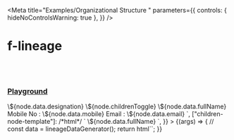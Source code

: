 
<Meta
  title="Examples/Organizational Structure "
  parameters={{
    controls: { hideNoControlsWarning: true },
  }}
/>

# f-lineage

<br />
<br />

### [Playground](/story/components-f-lineage--playground)

<Canvas>
  <Story
    name="Playground"
    argTypes={{
      direction: {
        control: "select",
        options: ["horizontal", "vertical"],
      },
      data: {
        control: "object",
      },
      padding: {
        control: "number",
      },
      gap: {
        control: "number",
      },
      ["node-size"]: {
        control: "object",
      },
      ["children-node-size"]: {
        control: "object",
      },
      ["max-children"]: {
        control: "number",
      },
    }}
    args={{
      direction: "horizontal",
      nodes: {
        root: {
          data: {
            fullName: "Carey McLaughlin",
            designation: "Vice President",
            mobile: "+1 123 456 000",
            email: "abc@xyz.com",
          },
        },
        hr: {
          data: {
            fullName: "Angelena Doyle",
            designation: "Director Human Resources",
            mobile: "+1 123 456 000",
            email: "abc@xyz.com",
          },
        },
        am: {
          data: {
            fullName: "Max Oliver",
            designation: "Director Accounting",
            mobile: "+1 123 456 000",
            email: "abc@xyz.com",
          },
        },
        mo: {
          data: {
            fullName: "Aubree Matthews",
            designation: "Director Marketing",
            mobile: "+1 123 456 000",
            email: "abc@xyz.com",
          },
        },
        "mo-tl1": {
          data: {
            fullName: "Anastasia Day",
            designation: "Team Lead",
            mobile: "+1 123 456 000",
            email: "abc@xyz.com",
          },
          children: [
            {
              id: "mo-tl1-1",
              data: {
                fullName: "Whitney Lambert",
              },
            },
            {
              id: "mo-tl1-2",
              data: {
                fullName: "Jennifer Pearson",
              },
            },
            {
              id: "mo-tl1-2",
              data: {
                fullName: "Lark Motley",
              },
            },
          ],
          hideChildren: false,
        },
        "mo-tl2": {
          data: {
            fullName: "Osmond Wise",
            designation: "Team Lead",
            mobile: "+1 123 456 000",
            email: "abc@xyz.com",
          },
          children: [
            {
              id: "mo-tl2-1",
              data: {
                fullName: "Adele Green",
              },
            },
            {
              id: "mo-tl2-2",
              data: {
                fullName: "Lawrence Potter",
              },
            },
            {
              id: "mo-tl2-2",
              data: {
                fullName: "Darlene Holden",
              },
            },
          ],
          hideChildren: false,
        },
        de: {
          data: {
            fullName: "Ben Stokes",
            designation: "Director Engineering",
            mobile: "+1 123 456 000",
            email: "abc@xyz.com",
          },
        },
        tl1: {
          data: {
            fullName: "Aaron Verler",
            designation: "Team Lead",
            mobile: "+1 123 456 000",
            email: "abc@xyz.com",
          },
          children: [
            {
              id: "tl1-1",
              data: {
                fullName: "Max Furry",
              },
            },
            {
              id: "tl1-2",
              data: {
                fullName: "Steve Roger",
              },
            },
            {
              id: "tl1-2",
              data: {
                fullName: "Tony Stark",
              },
            },
          ],
          hideChildren: false,
        },
        tl2: {
          data: {
            fullName: "Bruce Banner",
            designation: "Team Lead",
            mobile: "+1 123 456 000",
            email: "abc@xyz.com",
          },
          children: [
            {
              id: "tl2-1",
              data: {
                fullName: "Celeste Waters",
              },
            },
            {
              id: "tl2-2",
              data: {
                fullName: "Jeffrey Bell",
              },
            },
            {
              id: "tl2-2",
              data: {
                fullName: "Mona Hancock",
              },
            },
          ],
          hideChildren: false,
        },
      },
      links: [
        {
          from: "root",
          to: "hr",
        },
        {
          from: "root",
          to: "am",
        },
        {
          from: "root",
          to: "mo",
        },
        {
          from: "root",
          to: "de",
        },
        {
          from: "mo",
          to: "mo-tl1",
        },
        {
          from: "mo",
          to: "mo-tl2",
        },
        {
          from: "de",
          to: "tl1",
        },
        {
          from: "de",
          to: "tl2",
        },
      ],
      padding: 16,
      gap: 100,
      ["node-size"]: { width: 250, height: 115 },
      ["children-node-size"]: { width: 250, height: 32 },
      ["max-children"]: 8,
      ["node-template"]: /*html*/ `<f-div
        state="secondary"
        width="100%"
        height="100%"
        padding="medium"
        align="top-left"
        variant="curved"
		gap="x-small"
		direction="column"
        \${node.children && !node.hideChildren ? 'border="small solid default bottom"' : ""}
      >
	  	<f-div height="hug-content">
	  		<f-text variant="heading" size="medium">\${node.data.designation}</f-text>
			\${node.childrenToggle}
		</f-div>
		<f-div height="hug-content" gap="small">
			<f-pictogram source="i-user" state="success" size="large" variant="circle"></f-pictogram>
			<f-div direction="column" height="hug-content" align="middle-left">
				<f-text  ellipsis>\${node.data.fullName}</f-text>
				<f-div padding="x-small none none none">
					<f-text size="small" ellipsis>Mobile No : \${node.data.mobile}</f-text>
				</f-div>
				<f-div padding="x-small none none none">
					<f-text size="small" ellipsis>Email : \${node.data.email}</f-text>
				</f-div>
			</f-div>
		</f-div>
      </f-div>`,
      ["children-node-template"]: /*html*/ `<f-div
          state="secondary"
          width="100%"
          height="100%"
          padding="none medium"
          align="middle-left"
          gap="small"
          border="small solid default bottom"
        >
          <f-icon source="i-user" size="small"></f-icon>
          <f-text variant="code" size="medium" ellipsis>\${node.data.fullName}</f-text>
        </f-div>`,
    }}
  >
    {(args) => {
      //  const data = lineageDataGenerator();
      return html`<f-lineage
        .direction=${args.direction}
        .nodes=${args.nodes}
        .links=${args.links}
        .padding=${args.padding}
        .gap=${args.gap}
        .node-size=${args["node-size"]}
        .children-node-size=${args["children-node-size"]}
        .max-children=${args["max-children"]}
        .node-template=${args["node-template"]}
        .children-node-template=${args["children-node-template"]}
      ></f-lineage>`;
    }}
  </Story>
</Canvas>
